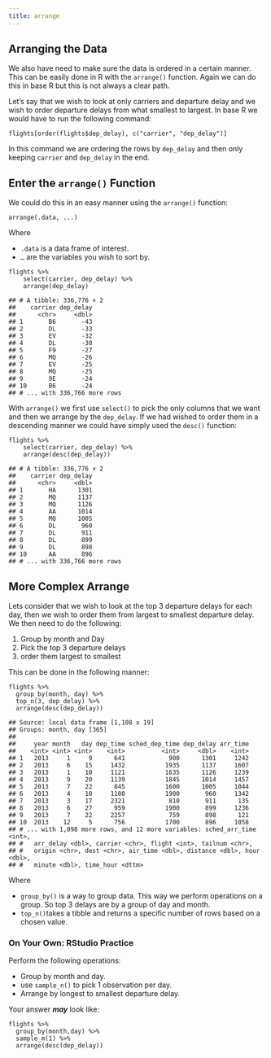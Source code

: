 ```yaml
---
title: arrange
---
```






<div id="arranging-the-data" class="section level1">
<h1>Arranging the Data</h1>
<p>We also have need to make sure the data is ordered in a certain manner. This can be easily done in R with the <code>arrange()</code> function. Again we can do this in base R but this is not always a clear path.</p>
<p>Let’s say that we wish to look at only carriers and departure delay and we wish to order departure delays from what smallest to largest. In base R we would have to run the following command:</p>
<pre class="r"><code>flights[order(flights$dep_delay), c(&quot;carrier&quot;, &quot;dep_delay&quot;)]</code></pre>
<p>In this command we are ordering the rows by <code>dep_delay</code> and then only keeping <code>carrier</code> and <code>dep_delay</code> in the end.</p>
<div id="enter-the-arrange-function" class="section level2">
<h2>Enter the <code>arrange()</code> Function</h2>
<p>We could do this in an easy manner using the <code>arrange()</code> function:</p>
<pre><code>arrange(.data, ...)</code></pre>
<p>Where</p>
<ul>
<li><code>.data</code> is a data frame of interest.</li>
<li><code>...</code> are the variables you wish to sort by.</li>
</ul>
<pre class="r"><code>flights %&gt;%
    select(carrier, dep_delay) %&gt;%
    arrange(dep_delay)</code></pre>
<pre><code>## # A tibble: 336,776 × 2
##    carrier dep_delay
##      &lt;chr&gt;     &lt;dbl&gt;
## 1       B6       -43
## 2       DL       -33
## 3       EV       -32
## 4       DL       -30
## 5       F9       -27
## 6       MQ       -26
## 7       EV       -25
## 8       MQ       -25
## 9       9E       -24
## 10      B6       -24
## # ... with 336,766 more rows</code></pre>
<p>With <code>arrange()</code> we first use <code>select()</code> to pick the only columns that we want and then we arrange by the <code>dep_delay</code>. If we had wished to order them in a descending manner we could have simply used the <code>desc()</code> function:</p>
<pre class="r"><code>flights %&gt;%
    select(carrier, dep_delay) %&gt;%
    arrange(desc(dep_delay))</code></pre>
<pre><code>## # A tibble: 336,776 × 2
##    carrier dep_delay
##      &lt;chr&gt;     &lt;dbl&gt;
## 1       HA      1301
## 2       MQ      1137
## 3       MQ      1126
## 4       AA      1014
## 5       MQ      1005
## 6       DL       960
## 7       DL       911
## 8       DL       899
## 9       DL       898
## 10      AA       896
## # ... with 336,766 more rows</code></pre>
</div>
<div id="more-complex-arrange" class="section level2">
<h2>More Complex Arrange</h2>
<p>Lets consider that we wish to look at the top 3 departure delays for each day, then we wish to order them from largest to smallest departure delay. We then need to do the following:</p>
<ol style="list-style-type: decimal">
<li>Group by month and Day</li>
<li>Pick the top 3 departure delays</li>
<li>order them largest to smallest</li>
</ol>
<p>This can be done in the following manner:</p>
<pre class="r"><code>flights %&gt;% 
  group_by(month, day) %&gt;%  
  top_n(3, dep_delay) %&gt;% 
  arrange(desc(dep_delay))</code></pre>
<pre><code>## Source: local data frame [1,108 x 19]
## Groups: month, day [365]
## 
##     year month   day dep_time sched_dep_time dep_delay arr_time
##    &lt;int&gt; &lt;int&gt; &lt;int&gt;    &lt;int&gt;          &lt;int&gt;     &lt;dbl&gt;    &lt;int&gt;
## 1   2013     1     9      641            900      1301     1242
## 2   2013     6    15     1432           1935      1137     1607
## 3   2013     1    10     1121           1635      1126     1239
## 4   2013     9    20     1139           1845      1014     1457
## 5   2013     7    22      845           1600      1005     1044
## 6   2013     4    10     1100           1900       960     1342
## 7   2013     3    17     2321            810       911      135
## 8   2013     6    27      959           1900       899     1236
## 9   2013     7    22     2257            759       898      121
## 10  2013    12     5      756           1700       896     1058
## # ... with 1,098 more rows, and 12 more variables: sched_arr_time &lt;int&gt;,
## #   arr_delay &lt;dbl&gt;, carrier &lt;chr&gt;, flight &lt;int&gt;, tailnum &lt;chr&gt;,
## #   origin &lt;chr&gt;, dest &lt;chr&gt;, air_time &lt;dbl&gt;, distance &lt;dbl&gt;, hour &lt;dbl&gt;,
## #   minute &lt;dbl&gt;, time_hour &lt;dttm&gt;</code></pre>
<p>Where</p>
<ul>
<li><code>group_by()</code> is a way to group data. This way we perform operations on a group. So top 3 delays are by a group of day and month.</li>
<li><code>top_n()</code>takes a tibble and returns a specific number of rows based on a chosen value.</li>
</ul>
<div class="content-box-green">
<h1>
On Your Own: RStudio Practice
</h1>
<p>Perform the following operations:</p>
<ul>
<li>Group by month and day.</li>
<li>use <code>sample_n()</code> to pick 1 observation per day.</li>
<li>Arrange by longest to smallest departure delay.</li>
</ul>
<p>Your answer <strong><em>may</em></strong> look like:</p>
<pre class="r"><code>flights %&gt;%
  group_by(month,day) %&gt;%
  sample_m(1) %&gt;%
  arrange(desc(dep_delay))</code></pre>
</div>
</div>




</div>

<script>

// add bootstrap table styles to pandoc tables
function bootstrapStylePandocTables() {
  $('tr.header').parent('thead').parent('table').addClass('table table-condensed');
}
$(document).ready(function () {
  bootstrapStylePandocTables();
});


</script>

<!-- dynamically load mathjax for compatibility with self-contained -->
<script>
  (function () {
    var script = document.createElement("script");
    script.type = "text/javascript";
    script.src  = "https://cdn.mathjax.org/mathjax/latest/MathJax.js?config=TeX-AMS-MML_HTMLorMML";
    document.getElementsByTagName("head")[0].appendChild(script);
  })();
</script>
